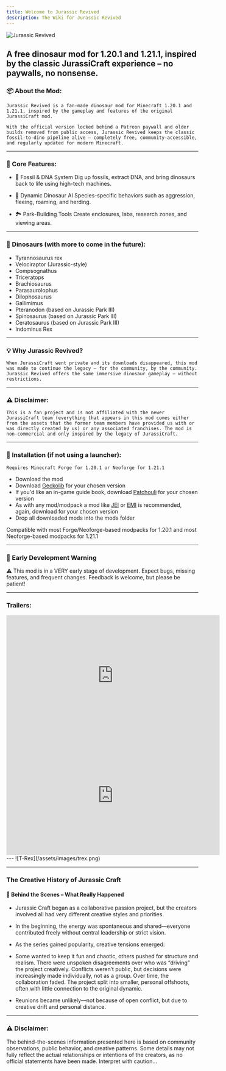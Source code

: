 ```yaml
---
title: Welcome to Jurassic Revived
description: The Wiki for Jurassic Revived
---
```


![Jurassic Revived](/assets/images/banner-logo.webp)
## A free dinosaur mod for 1.20.1 and 1.21.1, inspired by the classic JurassiCraft experience – no paywalls, no nonsense.


### 📦 About the Mod:
    Jurassic Revived is a fan-made dinosaur mod for Minecraft 1.20.1 and 1.21.1, inspired by the gameplay and features of the original JurassiCraft mod.

    With the official version locked behind a Patreon paywall and older builds removed from public access, Jurassic Revived keeps the classic fossil-to-dino pipeline alive — completely free, community-accessible, and regularly updated for modern Minecraft.

---
### 🧬 Core Features:
- 🦴 Fossil & DNA System Dig up fossils, extract DNA, and bring dinosaurs back to life using high-tech machines.

- 🧠 Dynamic Dinosaur AI Species-specific behaviors such as aggression, fleeing, roaming, and herding.

- 🏞️ Park-Building Tools Create enclosures, labs, research zones, and viewing areas.

---
### 🦕 Dinosaurs (with more to come in the future):
- Tyrannosaurus rex
- Velociraptor (Jurassic-style)
- Compsognathus
- Triceratops
- Brachiosaurus
- Parasaurolophus
- Dilophosaurus
- Gallimimus
- Pteranodon (based on Jurassic Park III)
- Spinosaurus (based on Jurassic Park III)
- Ceratosaurus (based on Jurassic Park III)
- Indominus Rex

---
### 💡 Why Jurassic Revived?
    When JurassiCraft went private and its downloads disappeared, this mod was made to continue the legacy — for the community, by the community. Jurassic Revived offers the same immersive dinosaur gameplay — without restrictions.

---
### ⚠️ Disclaimer:
    This is a fan project and is not affiliated with the newer JurassiCraft team (everything that appears in this mod comes either from the assets that the former team members have provided us with or was directly created by us) or any associated franchises. The mod is non-commercial and only inspired by the legacy of JurassiCraft.

---
### 💾 Installation (if not using a launcher):
    Requires Minecraft Forge for 1.20.1 or Neoforge for 1.21.1
- Download the mod
- Download [Geckolib](https://modrinth.com/mod/geckolib) for your chosen version
- If you'd like an in-game guide book, download [Patchouli](https://modrinth.com/mod/patchouli) for your chosen version
- As with any mod/modpack a mod like [JEI](https://modrinth.com/mod/jei) or [EMI](https://modrinth.com/mod/emi) is recommended, again, download for your chosen version
- Drop all downloaded mods into the mods folder

Compatible with most Forge/Neoforge-based modpacks for 1.20.1 and most Neoforge-based modpacks for 1.21.1

---
### 🚧 Early Development Warning
⚠️ This mod is in a VERY early stage of development.
    Expect bugs, missing features, and frequent changes.
    Feedback is welcome, but please be patient!

---
### Trailers:
<iframe width="560" height="315" src="https://www.youtube.com/embed/FFnIFtvSpxI?si=RGnYNVnw1AxO8yzS" title="YouTube video player" frameBorder="0" allow="accelerometer; autoplay; clipboard-write; encrypted-media; gyroscope; picture-in-picture; web-share" referrerPolicy="strict-origin-when-cross-origin" allowFullScreen></iframe>
<iframe width="560" height="315" src="https://www.youtube.com/embed/-p4_R184X2M?si=LlMgH2uiqNsMVG_a" title="YouTube video player" frameBorder="0" allow="accelerometer; autoplay; clipboard-write; encrypted-media; gyroscope; picture-in-picture; web-share" referrerPolicy="strict-origin-when-cross-origin" allowFullScreen></iframe>
---
![T-Rex](/assets/images/trex.png)

---
### The Creative History of Jurassic Craft

#### 🦖 Behind the Scenes – What Really Happened
- Jurassic Craft began as a collaborative passion project, but the creators involved all had very different creative styles and priorities.

- In the beginning, the energy was spontaneous and shared—everyone contributed freely without central leadership or strict vision.

- As the series gained popularity, creative tensions emerged:

- Some wanted to keep it fun and chaotic, others pushed for structure and realism.
    There were unspoken disagreements over who was “driving” the project creatively.
    Conflicts weren’t public, but decisions were increasingly made individually, not as a group.
    Over time, the collaboration faded. The project split into smaller, personal offshoots, often with little connection to the original dynamic.

- Reunions became unlikely—not because of open conflict, but due to creative drift and personal distance.

---
### ⚠️ Disclaimer:
The behind-the-scenes information presented here is based on community observations, public behavior, and creative patterns. Some details may not fully reflect the actual relationships or intentions of the creators, as no official statements have been made. Interpret with caution...

